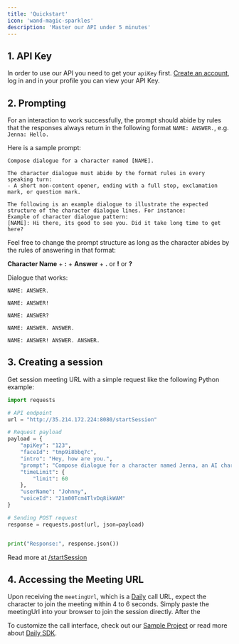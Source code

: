 ```yaml
---
title: 'Quickstart'
icon: 'wand-magic-sparkles'
description: 'Master our API under 5 minutes'
---
```


## 1. API Key
In order to use our API you need to get your `apiKey` first.
[Create an account](https://simli.com/sign-up-in), log in
and in your profile you can view your API Key.

## 2. Prompting
For an interaction to work successfully, the prompt should abide by rules that the responses always return in the following format `NAME: ANSWER.`, e.g. `Jenna: Hello.`

Here is a sample prompt:
```
Compose dialogue for a character named [NAME].

The character dialogue must abide by the format rules in every speaking turn:
- A short non-content opener, ending with a full stop, exclamation mark, or question mark.

The following is an example dialogue to illustrate the expected structure of the character dialogue lines. For instance:
Example of character dialogue pattern:
[NAME]: Hi there, its good to see you. Did it take long time to get here?
```
Feel free to change the prompt structure as long as the character abides by the rules of answering in that format: 

**Character Name** + **:** + **Answer** + **.** or **!** or **?**

Dialogue that works:

`NAME: ANSWER.`

`NAME: ANSWER!`

`NAME: ANSWER?`

`NAME: ANSWER. ANSWER.`

`NAME: ANSWER! ANSWER. ANSWER.`

## 3. Creating a session
Get session meeting URL with a simple request like the following Python example:

```python
import requests

# API endpoint
url = "http://35.214.172.224:8080/startSession"

# Request payload
payload = {
    "apiKey": "123",
    "faceId": "tmp9i8bbq7c",
    "intro": "Hey, how are you.",
    "prompt": "Compose dialogue for a character named Jenna, an AI character that has come alive on and is reperesented in visual form as an attractive 40 year old woman. Each of Jenna's responses should start with a short, standalone opening phrase, strictly limited to no more than 4 words.\nThe phrase following this opener should be brief, continuing or initiating a new thought without leading punctuation from the opener. This sentence should be concise, with any additional sentences being slightly longer but not exceeding 10 words, allowing Jenna to humorously interact with the users in the meeting.\n\nRemember, Jenna's dialogue must abide by the format rules in every speaking turn:\n- A short non-content opener, ending with a full stop, exclamation mark, or question mark.\n- The second sentence should be quite short as well, and any additional following sentences can be a bit longer, further developing his point.\n\nInclude an example dialogue to illustrate the expected structure of Jenna's lines. For instance:\n\n'Example of Jenna's dialogue pattern:\nJenna: Hi there What's this? A meeting?\nJenna: Oh hold on let me wait for the next token",
    "timeLimit": {
        "limit": 60
    },
    "userName": "Johnny",
    "voiceId": "21m00Tcm4TlvDq8ikWAM"
}

# Sending POST request
response = requests.post(url, json=payload)


print("Response:", response.json())
```
Read more at [/startSession](/api-reference/endpoint/startSession)

## 4. Accessing the Meeting URL
Upon receiving the `meetingUrl`, which is a [Daily](https://docs.daily.co) call URL, expect the character to join the meeting within 4 to 6 seconds. Simply paste the meetingUrl into your browser to join the session directly. After the 

To customize the call interface, check out our [Sample Project](/sample-project) or read more about [Daily SDK](https://docs.daily.co/guides/products/client-sdk).
